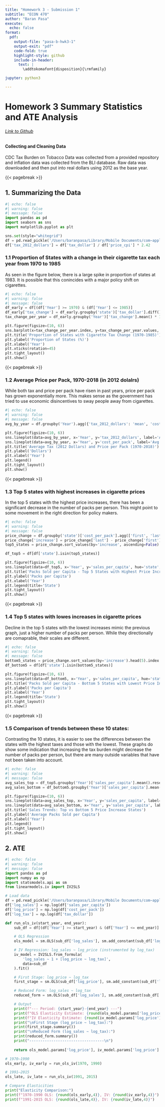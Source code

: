 ```yaml
---
title: "Homework 3 - Submission 1"
subtitle: "ECON 470"
author: "Baran Pasa"
execute:
  echo: false
format:
  pdf:
    output-file: "pasa-b-hwk3-1"
    output-exit: "pdf"
    code-fold: true
    highlight-style: github
    include-in-header:
      text: |
        \addtokomafont{disposition}{\rmfamily}

jupyter: python3

---
```


# Homework 3 Summary Statistics and ATE Analysis 

###### [Link to Github](https://github.com/BaranPasa2/homework3)

#### Collecting and Cleaning Data

CDC Tax Burden on Tobacco Data was collected from a provided repository and inflation data was collected from the BLI database. Raw data was downloaded and then put into real dollars using 2012 as the base year.  

{{< pagebreak >}}

## 1. Summarizing the Data
```python
#| echo: false
#| warning: false
#| message: false
import pandas as pd
import seaborn as sns
import matplotlib.pyplot as plt

sns.set(style="whitegrid")
df = pd.read_pickle('/Users/baranpasa/Library/Mobile Documents/com~apple~CloudDocs/Desktop/Emory/Junior Year/Junior Spring/ECON 470/ECON 470 Python /homework3/submission1/data/output/TaxBurden_Data.pkl')
df['tax_2012_dollars'] = df['tax_dollar'] / df['price_cpi'] * 2.42
```


### 1.1 Proportion of States with a change in their cigarette tax each year from 1970 to 1985

As seen in the figure below, there is a large spike in proportion of states at 1983. It is possible that this conincides with a major policy shift on cigarettes. 
```python
#| echo: false
#| warning: false
#| message: false
df_early = df[(df['Year'] >= 1970) & (df['Year'] <= 1985)]
df_early['tax_change'] = df_early.groupby('state')['tax_dollar'].diff().fillna(0) != 0
tax_change_per_year = df_early.groupby('Year')['tax_change'].mean() * 100

plt.figure(figsize=(10, 6))
sns.barplot(x=tax_change_per_year.index, y=tax_change_per_year.values, palette="Blues_d")
plt.title('Proportion of States with Cigarette Tax Change (1970-1985)')
plt.ylabel('Proportion of States (%)')
plt.xlabel('Year')
plt.xticks(rotation=45)
plt.tight_layout()
plt.show()

```
{{< pagebreak >}}

### 1.2 Average Price per Pack, 1970-2018 (in 2012 dolalrs)

While both tax and price per pack have risen in past years, price per pack has grown exponentially more. This makes sense as the government has tried to use economic disincentives to sway people away from cigarettes. 
```python
#| echo: false
#| warning: false
#| message: false
avg_by_year = df.groupby('Year').agg({'tax_2012_dollars': 'mean', 'cost_per_pack': 'mean'}).reset_index()

plt.figure(figsize=(10, 6))
sns.lineplot(data=avg_by_year, x='Year', y='tax_2012_dollars', label='Avg Tax (2012 $)', color='orange')
sns.lineplot(data=avg_by_year, x='Year', y='cost_per_pack', label='Avg Price per Pack', color='blue')
plt.title('Average Tax (2012 Dollars) and Price per Pack (1970-2018)')
plt.ylabel('Dollars')
plt.xlabel('Year')
plt.legend()
plt.tight_layout()
plt.show()
```
{{< pagebreak >}}

### 1.3 Top 5 states with highest increases in cigarette prices

In the top 5 states with the highest price increases, there has been a significant decrease in the number of packs per person. This might point to some movement in the right direction for policy makers. 
```python
#| echo: false
#| warning: false
#| message: false
price_change = df.groupby('state')['cost_per_pack'].agg(['first', 'last'])
price_change['increase'] = price_change['last'] - price_change['first']
top5_states = price_change.sort_values(by='increase', ascending=False).head(5).index.tolist()

df_top5 = df[df['state'].isin(top5_states)]

plt.figure(figsize=(10, 6))
sns.lineplot(data=df_top5, x='Year', y='sales_per_capita', hue='state', palette='Set1')
plt.title('Packs Sold per Capita - Top 5 States with Highest Price Increases')
plt.ylabel('Packs per Capita')
plt.xlabel('Year')
plt.legend(title='State')
plt.tight_layout()
plt.show()

```
{{< pagebreak >}}


### 1.4 Top 5 states with lowes increases in cigarette prices

Decline in the top 5 states with the lowest increases mimic the previous graph, just a higher number of packs per person. While they directionally are comaprable, their scales are different.  
```python
#| echo: false
#| warning: false
#| message: false
bottom5_states = price_change.sort_values(by='increase').head(5).index.tolist()
df_bottom5 = df[df['state'].isin(bottom5_states)]

plt.figure(figsize=(10, 6))
sns.lineplot(data=df_bottom5, x='Year', y='sales_per_capita', hue='state', palette='Set2')
plt.title('Packs Sold per Capita - Bottom 5 States with Lowest Price Increases')
plt.ylabel('Packs per Capita')
plt.xlabel('Year')
plt.legend(title='State')
plt.tight_layout()
plt.show()

```
{{< pagebreak >}}

### 1.5 Comparison of trends between these 10 states:
Contrasting the 10 states, it is easier to see the differences between the states with the highest taxes and those with the lowest. These graphs do show some indication that increasing the tax burden might decrease the number of packs per person, but there are many outside variables that have not been taken into account. 

```python
#| echo: false
#| warning: false
#| message: false
avg_sales_top = df_top5.groupby('Year')['sales_per_capita'].mean().reset_index()
avg_sales_bottom = df_bottom5.groupby('Year')['sales_per_capita'].mean().reset_index()

plt.figure(figsize=(10, 6))
sns.lineplot(data=avg_sales_top, x='Year', y='sales_per_capita', label='Top 5 States', color='red')
sns.lineplot(data=avg_sales_bottom, x='Year', y='sales_per_capita', label='Bottom 5 States', color='green')
plt.title('Sales Trends: Top vs Bottom 5 Price Increase States')
plt.ylabel('Average Packs Sold per Capita')
plt.xlabel('Year')
plt.legend()
plt.tight_layout()
plt.show()

```


## 2. ATE

```python
#| echo: false
#| warning: false
#| message: false
import pandas as pd
import numpy as np
import statsmodels.api as sm
from linearmodels.iv import IV2SLS

# Load data
df = pd.read_pickle('/Users/baranpasa/Library/Mobile Documents/com~apple~CloudDocs/Desktop/Emory/Junior Year/Junior Spring/ECON 470/ECON 470 Python /homework3/submission1/data/output/TaxBurden_Data.pkl')
df['log_sales'] = np.log(df['sales_per_capita'])
df['log_price'] = np.log(df['cost_per_pack'])
df['log_tax'] = np.log(df['tax_dollar'])

def run_ols_iv(start_year, end_year):
    sub_df = df[(df['Year'] >= start_year) & (df['Year'] <= end_year)].dropna()

    # OLS Regression
    ols_model = sm.OLS(sub_df['log_sales'], sm.add_constant(sub_df['log_price'])).fit()

    # IV Regression: log_sales ~ log_price (instrumented by log_tax)
    iv_model = IV2SLS.from_formula(
        'log_sales ~ 1 + [log_price ~ log_tax]',
        data=sub_df
    ).fit()

    # First Stage: log_price ~ log_tax
    first_stage = sm.OLS(sub_df['log_price'], sm.add_constant(sub_df['log_tax'])).fit()

    # Reduced Form: log_sales ~ log_tax
    reduced_form = sm.OLS(sub_df['log_sales'], sm.add_constant(sub_df['log_tax'])).fit()

    # Output
    print(f"--- Period: {start_year}-{end_year} ---")
    print(f"OLS Elasticity Estimate: {round(ols_model.params['log_price'], 4)}")
    print(f"IV Elasticity Estimate: {round(iv_model.params['log_price'], 4)}")
    print("\nFirst Stage (log_price ~ log_tax):")
    print(first_stage.summary())
    print("\nReduced Form (log_sales ~ log_tax):")
    print(reduced_form.summary())
    print("----------------------------------\n")
    
    return ols_model.params['log_price'], iv_model.params['log_price']

# 1970–1990
ols_early, iv_early = run_ols_iv(1970, 1990)

# 1991–2015
ols_late, iv_late = run_ols_iv(1991, 2015)

# Compare Elasticities
print("Elasticity Comparison:")
print(f"1970-1990 OLS: {round(ols_early,4)}, IV: {round(iv_early,4)}")
print(f"1991-2015 OLS: {round(ols_late,4)}, IV: {round(iv_late,4)}")
```